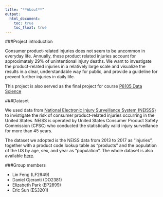 ```yaml
---
title: "**About**"
output: 
  html_document:
    toc: true
    toc_float: true
---
```


###Project introduction 

Consumer product-related injuries does not seem to be uncommon in everyday life. Annually, these product related injuries account for approximately 29% of unintentional injury deaths. We want to investigate the product-related injuries in a relatively large scale and visualize the results in a clear, understandable way for public, and provide a guideline for prevent further injuries in daily life. 

This project is also served as the final project for course [P8105 Data Science](https://p8105.com/)


###Dataset 

We used data from [National Electronic Injury Surveillance System (NEISSS)](https://www.cpsc.gov/Research--Statistics/NEISS-Injury-Data/) to invistigate the risk of consumer product-related injuries occurring in the United States. NEISS is operated by United States Consumer Product Safety Commission (CPSC) who conducted the statistically valid injury surveillance for more than 45 years. 

The dataset we adopted is the NEISS data from 2013 to 2017 as "injuries", together with a product code lookup table as "products" and the population of the US by age, sex, and year as "population". The whole dataset is also available [here](https://github.com/hadley/neiss). 


###Group members

* Lin Feng (LF2649) 
* Daniel Ojeranti (DO2381)
* Elizabeth Park (EP2899)
* Eric Sun (ES3201)

